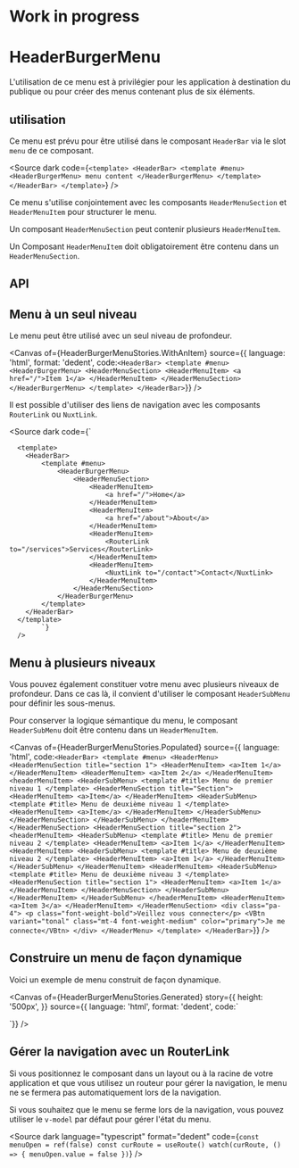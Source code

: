 
<Meta of={HeaderBurgerMenuStories} />

Work in progress
===

# HeaderBurgerMenu

L'utilisation de ce menu est à privilégier pour les application à destination du publique ou pour créer des menus contenant plus de six éléments.

## utilisation

Ce menu est prévu pour être utilisé dans le composant `HeaderBar` via le slot `menu` de ce composant.

<Source
  dark
  code={`
<template>
  <HeaderBar>
	<template #menu>
	  <HeaderBurgerMenu>
		menu content
	  </HeaderBurgerMenu>
	</template>
  </HeaderBar>
</template>
`}
/>

Ce menu s'utilise conjointement avec les composants `HeaderMenuSection` et `HeaderMenuItem` pour structurer le menu.

Un composant `HeaderMenuSection` peut contenir plusieurs `HeaderMenuItem`.

Un Composant `HeaderMenuItem` doit obligatoirement être contenu dans un `HeaderMenuSection`.


<Canvas of={HeaderBurgerMenuStories.Default} />

## API

<Controls of={HeaderBurgerMenuStories.Default} />

## Menu à un seul niveau

Le menu peut être utilisé avec un seul niveau de profondeur.

<Canvas
	of={HeaderBurgerMenuStories.WithAnItem}
	source={{
language: 'html',
format: 'dedent',
code:`
<HeaderBar>
	<template #menu>
		<HeaderBurgerMenu>
			<HeaderMenuSection>
				<HeaderMenuItem>
					<a href="/">Item 1</a>
				</HeaderMenuItem>
			</HeaderMenuSection>
		</HeaderBurgerMenu>
	</template>
</HeaderBar>
	`}}
/>

Il est possible d'utiliser des liens de navigation avec les composants `RouterLink` ou `NuxtLink`.

<Source
  dark
  code={`
      <script setup lang="ts">
      </script>

      <template>
		<HeaderBar>
			<template #menu>
				<HeaderBurgerMenu>
					<HeaderMenuSection>
						<HeaderMenuItem>
							<a href="/">Home</a>
						</HeaderMenuItem>
						<HeaderMenuItem>
							<a href="/about">About</a>
						</HeaderMenuItem>
						<HeaderMenuItem>
							<RouterLink to="/services">Services</RouterLink>
						</HeaderMenuItem>
						<HeaderMenuItem>
							<NuxtLink to="/contact">Contact</NuxtLink>
						</HeaderMenuItem>
					</HeaderMenuSection>
				</HeaderBurgerMenu>
			</template>
		</HeaderBar>
      </template>
            `}
      />



## Menu à plusieurs niveaux

Vous pouvez également constituer votre menu avec plusieurs niveaux de profondeur. Dans ce cas là, il convient d'utiliser le composant `HeaderSubMenu` pour définir les sous-menus.

Pour conserver la logique sémantique du menu, le composant `HeaderSubMenu` doit être contenu dans un `HeaderMenuItem`.


<Canvas
	of={HeaderBurgerMenuStories.Populated}
	source={{
language: 'html',
code:`
<HeaderBar>
	<template #menu>
		<HeaderMenu>
			<HeaderMenuSection title="section 1">
				<HeaderMenuItem>
					<a>Item 1</a>
				</HeaderMenuItem>
				<HeaderMenuItem>
					<a>Item 2</a>
				</HeaderMenuItem>
				<headerMenuItem>
					<HeaderSubMenu>
						<template #title>
							Menu de premier niveau 1
						</template>
						<HeaderMenuSection title="Section">
							<HeaderMenuItem>
								<a>Item</a>
							</HeaderMenuItem>
							<HeaderSubMenu>
								<template #title>
									Menu de deuxième niveau 1
								</template>
								<HeaderMenuItem>
									<a>Item</a>
								</HeaderMenuItem>
							</HeaderSubMenu>
						</HeaderMenuSection>
					</HeaderSubMenu>
				</headerMenuItem>
			</HeaderMenuSection>
			<HeaderMenuSection title="section 2">
				<headerMenuItem>
					<HeaderSubMenu>
						<template #title>
							Menu de premier niveau 2
						</template>
						<HeaderMenuItem>
							<a>Item 1</a>
						</HeaderMenuItem>
						<HeaderMenuItem>
							<HeaderSubMenu>
								<template #title>
									Menu de deuxième niveau 2
								</template>
								<HeaderMenuItem>
									<a>Item 1</a>
								</HeaderMenuItem>
							</HeaderSubMenu>
						</HeaderMenuItem>
						<HeaderMenuItem>
							<HeaderSubMenu>
								<template #title>
									Menu de deuxième niveau 3
								</template>
								<HeaderMenuSection title="section 1">
									<HeaderMenuItem>
										<a>Item 1</a>
									</HeaderMenuItem>
								</HeaderMenuSection>
							</HeaderSubMenu>
						</HeaderMenuItem>
					</HeaderSubMenu>
				</headerMenuItem>
				<HeaderMenuItem>
					<a>Item 3</a>
				</HeaderMenuItem>
			</HeaderMenuSection>
			<div class="pa-4">
				<p class="font-weight-bold">Veillez vous connecter</p>
				<VBtn variant="tonal" class="mt-4 font-weight-medium" color="primary">Je me connecte</VBtn>
			</div>
		</HeaderMenu>
	</template>
</HeaderBar>
	`}}
/>


## Construire un menu de façon dynamique

Voici un exemple de menu construit de façon dynamique.

<Canvas
	of={HeaderBurgerMenuStories.Generated}
	story={{
		height: '500px',
	}}
	source={{
language: 'html',
format: 'dedent',
code:`
<script setup lang="ts">

	const marker = mdiMapMarker

	const menu = [
		{
			title: 'Vous informer',
			items: [
				{ title: 'Actualités', href: 'https://www.ameli.fr/assure/actualites' },
				{
					subMenuTitle: 'Droits et démarches',
					subMenuSubtitle: 'selon votre situation',
					sections: [
						{
							title: undefined,
							items: [
								{ title: 'Les essentiels de l\'assuré', href: 'https://www.ameli.fr/assure/droits-demarches/principes' },
								{ title: 'Parentalité, couple', href: 'https://www.ameli.fr/assure/droits-demarches/famille' },
								{ title: 'Fin de vie, deuil', href: 'https://www.ameli.fr/assure/droits-demarches/fin-de-vie-deuil' },
								{ title: 'Etudes et stages', href: 'https://www.ameli.fr/assure/droits-demarches/etudes-stages' },
								{ title: 'Vie professionnelle, retraite', href: 'https://www.ameli.fr/assure/droits-demarches/vie-professionnelle-retraite' },
								{ title: 'Difficultés d\'accès aux droits et aux soins', href: 'https://www.ameli.fr/assure/droits-demarches/difficultes-acces-droits-soins' },
								{ title: 'Maladie, accident, hospitalisation', href: 'https://www.ameli.fr/assure/droits-demarches/maladie-accident-hospitalisation' },
								{ title: 'invalidité, handicap', href: 'https://www.ameli.fr/assure/droits-demarches/invalidite-handicap' },
								{ title: 'situations particulières', href: 'https://www.ameli.fr/assure/droits-demarches/situations-particulieres' },
								{ title: 'réclamation, médiation, recours', href: 'https://www.ameli.fr/assure/droits-demarches/reclamation-mediation-voies-de-recours' },
								{ title: 'Europe, international', href: 'https://www.ameli.fr/assure/droits-demarches/europe-international' },
							],
						},
					],
				},
				{
					subMenuTitle: 'Remboursements',
					subMenuSubtitle: 'prestations et aides',
					sections: [
						{
							title: undefined,
							items: [
								{ title: 'Ce qui est remboursé', href: 'https://www.ameli.fr/assure/remboursements/rembourse' },
								{ title: 'ce qui reste à votre charge', href: 'https://www.ameli.fr/assure/remboursements/reste-charge' },
								{ title: 'Être bien remboursé', href: 'https://www.ameli.fr/assure/remboursements/etre-bien-rembourse' },
								{ title: 'Indemnités journalières maladie, maternité, paternité', href: 'https://www.ameli.fr/assure/remboursements/indemnites-journalieres-maladie-maternite-paternite' },
								{ title: 'Accident du travail : prise en charge et indemnités journalières', href: 'https://www.ameli.fr/assure/remboursements/accident-travail' },
								{ title: 'Maladie professionnelle : prise en charge et indemnités journalières', href: 'https://www.ameli.fr/assure/remboursements/maladie-professionnelle' },
								{ title: 'Pensions, allocations et rentes', href: 'https://www.ameli.fr/assure/remboursements/pensions-allocations-rentes' },
								{ title: 'Incapacité permanente', href: 'https://www.ameli.fr/assure/remboursements/incapacite-permanente' },
								{ title: 'Complémentaire santé solidaire : vous n\'avez rien à payer dans la plupart des cas ', href: 'https://www.ameli.fr/assure/remboursements/cmu-aides-financieres/complementaire-sante-solidaire' },
								{ title: 'Aide médicale de l\'État et soins urgents', href: 'https://www.ameli.fr/assure/remboursements/aide-medicale-etat-soins-urgents' },
								{ title: 'Compte ameli, mode d\'emploi', href: 'https://www.ameli.fr/assure/remboursements/suivre-remboursements' },
							],
						},
					],
				},
				{
					subMenuTitle: 'Maladies et prévention',
					sections: [
						{
							title: undefined,
							items: [
								{ title: 'Tous les thèmes de santé', href: 'https://www.ameli.fr/assure/sante/themes' },
								{ title: 'L\'Assurance Maladie vous accompagne', href: 'https://www.ameli.fr/assure/remboursements/reste-charge' },
								{ title: 'Mon espace santé', href: 'https://www.ameli.fr/assure/sante/mon-espace-sante' },
								{ title: 'Mon bilan prévention', href: 'https://www.ameli.fr/assure/sante/mon-bilan-prevention' },
								{ title: 'Réagir en cas d\'urgence ', href: 'https://www.ameli.fr/assure/sante/urgence' },
								{ title: 'Accomplir les bons gestes ', href: 'https://www.ameli.fr/assure/sante/bons-gestes' },
								{ title: 'Médicaments et vaccins', href: 'https://www.ameli.fr/assure/sante/medicaments' },
								{ title: 'Déroulement d\'un examen', href: 'https://www.ameli.fr/assure/sante/examen' },
								{ title: 'Certificat médical : dans quels cas et pour qui est-il obligatoire ?', href: 'https://www.ameli.fr/assure/sante/certificat-medical-quand-et-pour-qui' },
								{ title: 'Devenir parent', href: 'https://www.ameli.fr/assure/sante/devenir-parent' },
								{ title: 'Enfants', href: 'https://www.ameli.fr/assure/sante/enfants' },
								{ title: 'Jeunes 16-25 ans', href: 'https://www.ameli.fr/assure/sante/jeunes-16-25-ans' },
								{ title: 'Seniors', href: 'https://www.ameli.fr/assure/sante/seniors' },
								{ title: 'Télésanté, la santé à distance', href: 'https://www.ameli.fr/assure/sante/telesante' },
							],
						},
					],
				},
			],
		},
		{
			title: 'Besoin d\'aide',
			items: [
				{
					title: 'Contacter l\'Assurance Maladie',
					subtitle: 'obtenir une attestation, envoyer une feuille de soins, contacter sa caisse, etc.',
					href: 'https://www.ameli.fr/assure/adresses-contacts',
				},
				{
					title: 'Trouver un professionnel de santé',
					subtitle: 'médecins, infirmiers...',
					href: 'https://www.ameli.fr/assure/adresses-contacts',
				},
				{
					title: 'Télécharger un formulaire (ex: cerfa)',
					href: 'https://www.ameli.fr/assure/droits-demarches/formulaires',
				},
				{
					title: 'Consulter le forum',
					href: 'https://forum-assures.ameli.fr/',
				},
				{
					title: 'Sourds et malentendants',
					href: 'https://elioz.fr/elioz-connect/annuaire/assurance-maladie-annuaire/',
				},
			],
		},
	]
</script>

<template>
	<HeaderBar>
		<template #menu>
			<HeaderBurgerMenu>
				<HeaderMenuSection
					v-for="section in menu"
					:key="section.title"
					:title="section.title"
				>
					<HeaderMenuItem
						v-for="item in section.items"
						:key="item.title"
					>
						<HeaderSubMenu v-if="'subMenuTitle' in item">
							<template #title>
								{{ item.subMenuTitle }}
								<em
									v-if="item?.subMenuSubtitle"
									style="font-style: normal; color: #757777;"
								>{{ item.subMenuSubtitle }}</em>
							</template>
							<HeaderMenuSection
								v-for="subSection in item.sections"
								:key="subSection.title"
								:title="subSection.title"
							>
								<HeaderMenuItem
									v-for="subItem in subSection.items"
									:key="subItem.title"
								>
									<a :href="subItem.href">{{ subItem.title }}</a>
								</HeaderMenuItem>
							</HeaderMenuSection>
						</HeaderSubMenu>
						<a
							v-else
							:href="item.href"
						>
							{{ item.title }}
							<em
								v-if="'subtitle' in item"
								style="font-style: normal; color: #757777;"
							>{{ item.subtitle }}</em>
						</a>
					</HeaderMenuItem>
				</HeaderMenuSection>
				<h2
					class="border-b-sm mb-2"
					style="font-size: 1.1rem; padding: 40px 16px 8px 20px;"
				>
					Votre caisse
				</h2>
				<div style="padding: 16px 50px 16px 20px;">
					<div class="d-flex align-center ga-2 font-weight-bold">
						<VIcon
							aria-label="Localisation"
							role="img"
							aria-hidden="false"
							color="primary"
						>
							{{ marker }}
						</VIcon>
						<p>Vous n'avez pas sélectionné votre caisse</p>
					</div>
					<VBtn
						class="mt-3 mb-4 font-weight-bold text-capitalize"
						base-color="primary"
						density="comfortable"
						flat
						height="37"
					>
						Sélectionner
					</VBtn>
					<p class="mb-8">
						Les pages d'ameli seront alors enrichies des informations locales de votre caisse (contacts, événements régionaux, etc.)
					</p>
				</div>
			</HeaderBurgerMenu>
		</template>
	</HeaderBar>
</template>

`}}
/>


## Gérer la navigation avec un RouterLink

Si vous positionnez le composant dans un layout ou à la racine de votre application et que vous utilisez un routeur pour gérer la navigation, le menu ne se fermera pas automatiquement lors de la navigation.

Si vous souhaitez que le menu se ferme lors de la navigation, vous pouvez utiliser le `v-model` par défaut pour gérer l'état du menu.

<Source
	dark
	language="typescript"
	format="dedent"
	code={`
		const menuOpen = ref(false)
		const curRoute = useRoute()
		watch(curRoute, () => {
			menuOpen.value = false
		})
		`}
/>